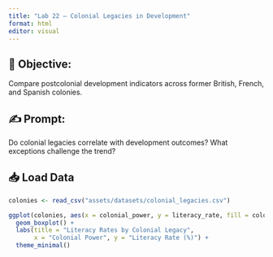 ```yaml
---
title: "Lab 22 – Colonial Legacies in Development"
format: html
editor: visual
---
```


## 🧭 Objective:   
Compare postcolonial development indicators across former British, French, and Spanish colonies.

## ✍️ Prompt:  
Do colonial legacies correlate with development outcomes? What exceptions challenge the trend?

## 📥 Load Data
```r
colonies <- read_csv("assets/datasets/colonial_legacies.csv")

ggplot(colonies, aes(x = colonial_power, y = literacy_rate, fill = colonial_power)) +
  geom_boxplot() +
  labs(title = "Literacy Rates by Colonial Legacy",
       x = "Colonial Power", y = "Literacy Rate (%)") +
  theme_minimal()
```
